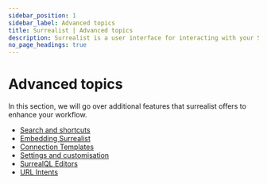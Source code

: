 ```yaml
---
sidebar_position: 1
sidebar_label: Advanced topics
title: Surrealist | Advanced topics
description: Surrealist is a user interface for interacting with your SurrealDB database visually. It enables you to seamlessly connect to any SurrealDB instance, allowing you to execute queries, explore your tables, design your schemas, and much more.
no_page_headings: true
---
```


# Advanced topics

In this section, we will go over additional features that surrealist offers to enhance your workflow.

- [Search and shortcuts](/docs/surrealist/advanced-topics/search-and-shortcuts)
- [Embedding Surrealist](/docs/surrealist/advanced-topics/embedding-surrealist)
- [Connection Templates](/docs/surrealist/advanced-topics/connection-templates)
- [Settings and customisation](/docs/surrealist/advanced-topics/settings-and-customisation)
- [SurrealQL Editors](/docs/surrealist/advanced-topics/surrealql-editors)
- [URL Intents](/docs/surrealist/advanced-topics/intents)



